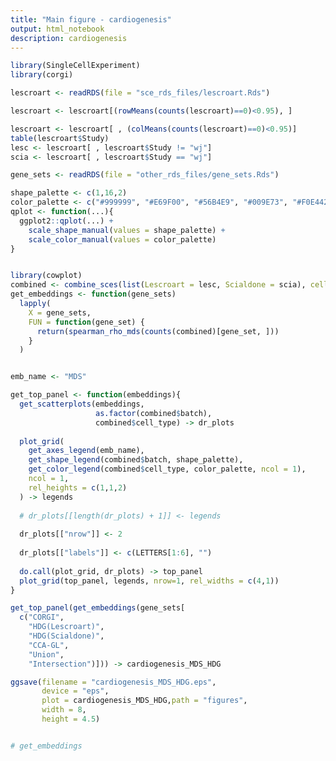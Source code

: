 ```yaml
---
title: "Main figure - cardiogenesis"
output: html_notebook
description: cardiogenesis
---
```


```r
library(SingleCellExperiment)
library(corgi)

lescroart <- readRDS(file = "sce_rds_files/lescroart.Rds")

lescroart <- lescroart[(rowMeans(counts(lescroart)==0)<0.95), ] 

lescroart <- lescroart[ , (colMeans(counts(lescroart)==0)<0.95)]
table(lescroart$Study)
lesc <- lescroart[ , lescroart$Study != "wj"]
scia <- lescroart[ , lescroart$Study == "wj"]

gene_sets <- readRDS(file = "other_rds_files/gene_sets.Rds")

```







```r
shape_palette <- c(1,16,2)
color_palette <- c("#999999", "#E69F00", "#56B4E9", "#009E73", "#F0E442", "#0072B2", "#D55E00", "#000000")
qplot <- function(...){
  ggplot2::qplot(...) +
    scale_shape_manual(values = shape_palette) +
    scale_color_manual(values = color_palette)
}


library(cowplot)
combined <- combine_sces(list(Lescroart = lesc, Scialdone = scia), cell_type_use = "Stage", levels = c("E6.5","E6.75", "E7.25", "E7.5"))
get_embeddings <- function(gene_sets)
  lapply(
    X = gene_sets,
    FUN = function(gene_set) {
      return(spearman_rho_mds(counts(combined)[gene_set, ]))
    }
  )


emb_name <- "MDS"

get_top_panel <- function(embeddings){
  get_scatterplots(embeddings,
                   as.factor(combined$batch),
                   combined$cell_type) -> dr_plots
  
  plot_grid(
    get_axes_legend(emb_name),
    get_shape_legend(combined$batch, shape_palette),
    get_color_legend(combined$cell_type, color_palette, ncol = 1),
    ncol = 1,
    rel_heights = c(1,1,2)
  ) -> legends
  
  # dr_plots[[length(dr_plots) + 1]] <- legends
  
  dr_plots[["nrow"]] <- 2
  
  dr_plots[["labels"]] <- c(LETTERS[1:6], "")
  
  do.call(plot_grid, dr_plots) -> top_panel
  plot_grid(top_panel, legends, nrow=1, rel_widths = c(4,1))
}

get_top_panel(get_embeddings(gene_sets[
  c("CORGI",
    "HDG(Lescroart)",
    "HDG(Scialdone)",
    "CCA-GL",
    "Union",
    "Intersection")])) -> cardiogenesis_MDS_HDG

ggsave(filename = "cardiogenesis_MDS_HDG.eps",
       device = "eps", 
       plot = cardiogenesis_MDS_HDG,path = "figures", 
       width = 8,
       height = 4.5)


# get_embeddings

```